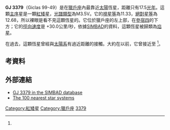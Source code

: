 {{Starbox begin 
| name = GJ 3379
}} 
{{Starbox observe 
| epoch = [[J2000.0|J2000.0]]
| constell = [[獵戶座|獵戶座]]
| ra = {{RA|06|00|3.495}}
| dec = {{DEC|+02|42|23.67}}
| appmag_v = +11.33
}} 
{{Starbox character 
| class = M3.5V
}} 
{{Starbox astrometry 
| radial_v = +30.0
| parallax = 186.3
| p_error = 6.2
| absmag_v = +12.68
}}  
{{Starbox detail 
| mass = 0.19
}} 
{{Starbox reference
| Simbad = GJ+3379
}}
{{Starbox end}}
'''GJ 3379'''（Giclas 99-49）是在[[獵戶座|獵戶座]]內最靠近[[太陽|太陽]]恆星，距離只有17.5[[光年|光年]]。這顆[[主序帶|主序]]星是一顆[[紅矮星|紅矮星]]，[[光譜類型|光譜類型]]為M3.5V。它的[[視星等|視星等]]為11.33，[[絕對星等|絕對星等]]為12.68，所以裸眼是看不見這顆恆星的。它位於獵戶座的左上部，在[[參宿四|參宿四]]的下方；它的[[徑向速度|徑向速度]]是 +30.0公里/秒，依據[[SIMBAD|SIMBAD]]的資料，這顆恆星被歸類為[[耀星|焰星]]。

在過去，這顆恆星曾經與[[太陽系|太陽系]]有過近距離的接觸。大約在{{nowrap|163,000 ±  3,000 years}}以前，它曾接近至{{nowrap|4.30 ± 0.10 ly}} {{nowrap|(1.32 ± 0.03 pc)}}<ref name=al36_11_816/>。

== 考資料 ==
{{reflist|refs=

<ref name=al36_11_816>{{cite journal | title=Stars outside the Hipparcos list closely encountering the Solar system | last=Bobylev | first=V. V. | journal=Astronomy Letters | volume=36 | issue=11 | pages=816–822 |date=November 2010 | doi=10.1134/S1063773710110071 | bibcode=2010AstL...36..816B |arxiv = 1009.4856 }}</ref>

}}

== 外部連結 ==
*[http://simbad.u-strasbg.fr/simbad/sim-id?Ident=GJ+3379&NbIdent=1&Radius=2&Radius.unit=arcmin&submit=submit+id GJ 3379 in the SIMBAD database]{{Wayback|url=http://simbad.u-strasbg.fr/simbad/sim-id?Ident=GJ+3379&NbIdent=1&Radius=2&Radius.unit=arcmin&submit=submit+id |date=20140903063717 }}
*[https://web.archive.org/web/20120513202710/http://www.chara.gsu.edu/RECONS/TOP100.posted.htm The 100 nearest star systems]
{{Nearest systems|4}}

{{Sky|06|00|3.495|+|02|42|23.67|17.083}}

{{Stars of Orion}}

[[Category:紅矮星|Category:紅矮星]]
[[Category:獵戶座|Category:獵戶座]]
[[Category:格利泽和GJ天体|3379]]

{{main-star-stub}}